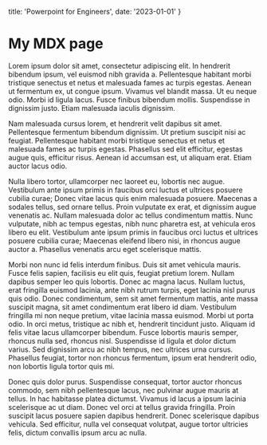   title: 'Powerpoint for Engineers',
  date: '2023-01-01'
}

<div className="postHeader"></div>
 
# My MDX page

Lorem ipsum dolor sit amet, consectetur adipiscing elit. In hendrerit bibendum ipsum, vel euismod nibh gravida a. Pellentesque habitant morbi tristique senectus et netus et malesuada fames ac turpis egestas. Aenean ut fermentum ex, ut congue ipsum. Vivamus vel blandit massa. Ut eu neque odio. Morbi id ligula lacus. Fusce finibus bibendum mollis. Suspendisse in dignissim justo. Etiam malesuada iaculis dignissim.

Nam malesuada cursus lorem, et hendrerit velit dapibus sit amet. Pellentesque fermentum bibendum dignissim. Ut pretium suscipit nisi ac feugiat. Pellentesque habitant morbi tristique senectus et netus et malesuada fames ac turpis egestas. Phasellus sed elit efficitur, egestas augue quis, efficitur risus. Aenean id accumsan est, ut aliquam erat. Etiam auctor lacus odio.

Nulla libero tortor, ullamcorper nec laoreet eu, lobortis nec augue. Vestibulum ante ipsum primis in faucibus orci luctus et ultrices posuere cubilia curae; Donec vitae lacus quis enim malesuada posuere. Maecenas a sodales tellus, sed ornare tellus. Proin vulputate ex erat, et dignissim augue venenatis ac. Nullam malesuada dolor ac tellus condimentum mattis. Nunc vulputate, nibh ac tempus egestas, nibh nunc pharetra est, at vehicula eros libero eu elit. Vestibulum ante ipsum primis in faucibus orci luctus et ultrices posuere cubilia curae; Maecenas eleifend libero nisi, in rhoncus augue auctor a. Phasellus venenatis arcu eget scelerisque mattis.

Morbi non nunc id felis interdum finibus. Duis sit amet vehicula mauris. Fusce felis sapien, facilisis eu elit quis, feugiat pretium lorem. Nullam dapibus semper leo quis lobortis. Donec ac magna lacus. Nullam luctus, erat fringilla euismod lacinia, ante nibh rutrum turpis, eget lacinia nisl purus quis odio. Donec condimentum, sem sit amet fermentum mattis, ante massa suscipit magna, sit amet condimentum erat libero id diam. Vestibulum fringilla mi non neque pretium, vitae lacinia massa euismod. Morbi ut porta odio. In orci metus, tristique ac nibh et, hendrerit tincidunt justo. Aliquam id felis vitae lacus ullamcorper bibendum. Fusce lobortis mauris semper, rhoncus nulla sed, rhoncus nisl. Suspendisse id ligula et dolor dictum varius. Sed dignissim arcu ac nibh tempus, nec ultrices urna cursus. Phasellus feugiat, tortor non rhoncus fermentum, ipsum erat hendrerit odio, non lobortis ligula tortor quis mi.

Donec quis dolor purus. Suspendisse consequat, tortor auctor rhoncus commodo, sem nibh pellentesque lacus, nec pulvinar augue mauris at tellus. In hac habitasse platea dictumst. Vivamus id lacus a ipsum lacinia scelerisque ac ut diam. Donec vel orci at tellus gravida fringilla. Proin suscipit lacus posuere sapien dapibus hendrerit. Donec scelerisque dapibus vehicula. Sed efficitur, nulla vel consequat volutpat, augue tortor ultricies felis, dictum convallis ipsum arcu ac nulla.